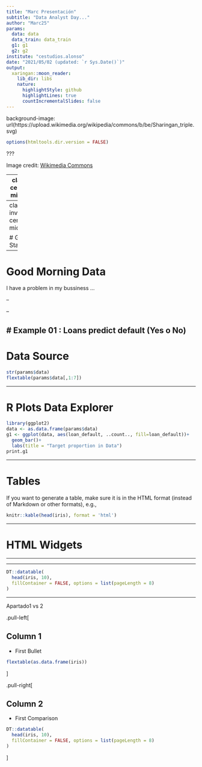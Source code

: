 ```yaml
---
title: "Marc Presentación"
subtitle: "Data Analyst Day..."
author: "Marc25"
params:
  data: data
  data_train: data_train
  g1: g1
  g2: g2
institute: "cestudios.alonso"
date: "2021/05/02 (updated: `r Sys.Date()`)"
output:
  xaringan::moon_reader:
    lib_dir: libs
    nature:
      highlightStyle: github
      highlightLines: true
      countIncrementalSlides: false
---
```


background-image: url(https://upload.wikimedia.org/wikipedia/commons/b/be/Sharingan_triple.svg)

```r
options(htmltools.dir.version = FALSE)
```

???

Image credit: [Wikimedia Commons](https://commons.wikimedia.org/wiki/File:Sharingan_triple.svg)

---
class: center, middle

# xa

### /Vamos a empezar..../

---
class: inverse, center, middle

# Get Started

---

# Good Morning Data 
I have a problem in my bussiness ...

--


--

# Example 01 : Loans predict default (Yes o No)
---

# Data Source 

```r
str(params$data)
flextable(params$data[,1:7])
```

---

# R Plots Data Explorer

```r
library(ggplot2)
data <- as.data.frame(params$data)
g1 <- ggplot(data, aes(loan_default, ..count.., fill=loan_default))+
  geom_bar()+
  labs(title = "Target proportion in Data")
print.g1
```

---

# Tables

If you want to generate a table, make sure it is in the HTML format (instead of Markdown or other formats), e.g.,

```r
knitr::kable(head(iris), format = 'html')
```

---

# HTML Widgets


---


---

```r
DT::datatable(
  head(iris, 10),
  fillContainer = FALSE, options = list(pageLength = 8)
)
```

---
Apartado1 vs 2

.pull-left[

## Column 1

- First Bullet
```r
flextable(as.data.frame(iris))
```
]

.pull-right[

## Column 2

- First Comparison
```r
DT::datatable(
  head(iris, 10),
  fillContainer = FALSE, options = list(pageLength = 8)
)
```
]

   